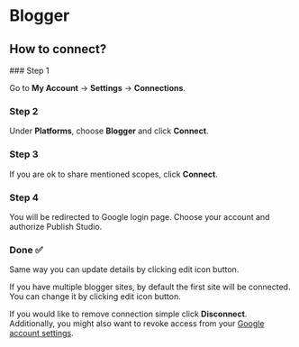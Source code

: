 # Blogger


## How to connect?

<Steps>
### Step 1

Go to **My Account** -> **Settings** -> **Connections**.

### Step 2

Under **Platforms**, choose **Blogger** and click **Connect**.

### Step 3

If you are ok to share mentioned scopes, click **Connect**.

### Step 4

You will be redirected to Google login page. Choose your account and authorize Publish Studio.

### Done ✅

</Steps>

Same way you can update details by clicking edit icon button.

<Callout type="info">
  If you have multiple blogger sites, by default the first site will be
  connected. You can change it by clicking edit icon button.
</Callout>

If you would like to remove connection simple click **Disconnect**. Additionally, you might also want to revoke access from your [Google account settings](https://myaccount.google.com/connections).
